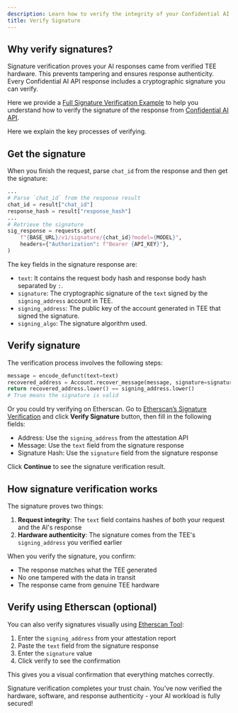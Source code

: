```yaml
---
description: Learn how to verify the integrity of your Confidential AI API requests.
title: Verify Signature
---
```


## Why verify signatures?

Signature verification proves your AI responses came from verified TEE hardware. This prevents tampering and ensures response authenticity. Every Confidential AI API response includes a cryptographic signature you can verify.

Here we provide a [ Full Signature Verification Example](https://github.com/Phala-Network/confidential-ai-verifier/blob/631cb5bdf2a4bc13d19fffaba7637d44dcbcc03d/examples/signature_verifier.py#L313) to help you understand how to verify the signature of the response from [Confidential AI API](/phala-cloud/confidential-ai/confidential-model/confidential-ai-api).

Here we explain the key processes of verifying.

## Get the signature

When you finish the request, parse `chat_id` from the response and then get the signature:

```python Python
...
# Parse `chat_id` from the response result
chat_id = result["chat_id"]
response_hash = result["response_hash"]
...
# Retrieve the signature
sig_response = requests.get(
    f"{BASE_URL}/v1/signature/{chat_id}?model={MODEL}",
    headers={"Authorization": f"Bearer {API_KEY}"},
)
```

The key fields in the signature response are:

- `text`: It contains the request body hash and response body hash separated by `:`.
- `signature`: The cryptographic signature of the `text` signed by the `signing_address` account in TEE.
- `signing_address`: The public key of the account generated in TEE that signed the signature.
- `signing_algo`: The signature algorithm used.

## Verify signature

The verification process involves the following steps:

```python Python
message = encode_defunct(text=text)
recovered_address = Account.recover_message(message, signature=signature)
return recovered_address.lower() == signing_address.lower()
# True means the signature is valid
```

Or you could try verifying on Etherscan. Go to [Etherscan’s Signature Verification](https://etherscan.io/verifiedSignatures) and click **Verify Signature** button, then fill in the following fields:

- Address: Use the `signing_address` from the attestation API
- Message: Use the `text` field from the signature response
- Signature Hash: Use the `signature` field from the signature response

Click **Continue** to see the signature verification result.

## How signature verification works

The signature proves two things:

1. **Request integrity**: The `text` field contains hashes of both your request and the AI's response
2. **Hardware authenticity**: The signature comes from the TEE's `signing_address` you verified earlier

When you verify the signature, you confirm:
- The response matches what the TEE generated
- No one tampered with the data in transit
- The response came from genuine TEE hardware

## Verify using Etherscan (optional)

You can also verify signatures visually using [Etherscan Tool](https://etherscan.io/verifiedSignatures):

1. Enter the `signing_address` from your attestation report
2. Paste the `text` field from the signature response  
3. Enter the `signature` value
4. Click verify to see the confirmation

This gives you a visual confirmation that everything matches correctly.

<Tip>
Signature verification completes your trust chain. You've now verified the hardware, software, and response authenticity - your AI workload is fully secured!
</Tip>
